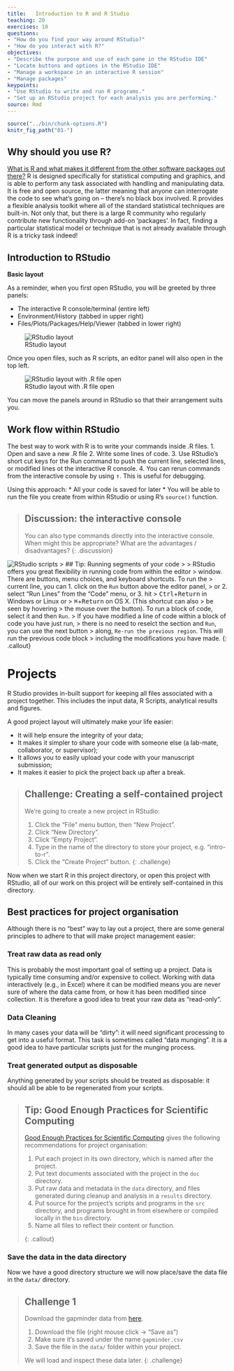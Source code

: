 ```yaml
---
title:   Introduction to R and R Studio 
teaching: 20
exercises: 10
questions:
- "How do you find your way around RStudio?"
- "How do you interact with R?"
objectives:
- "Describe the purpose and use of each pane in the RStudio IDE"
- "Locate buttons and options in the RStudio IDE"
- "Manage a workspace in an interactive R session"
- "Manage packages"
keypoints:
- "Use RStudio to write and run R programs."
- "Set up an RStudio project for each analysis you are performing."
source: Rmd
---
```


```r
source("../bin/chunk-options.R")
knitr_fig_path("01-")
```

## Why should you use R?


[What is R and what makes it different from the other software packages out there?](https://select-statistics.co.uk/blog/what-is-r-and-why-should-you-use-it/)
R is designed specifically for statistical computing and graphics, and is able to perform any task associated with handling and manipulating data.
It is free and open source, the latter meaning that anyone can interrogate the code to see what’s going on –  there’s no black box involved.
R provides a flexible analysis toolkit where all of the standard statistical techniques are built-in. 
Not only that, but there is a large R community who regularly contribute new functionality through add-on ‘packages’.
In fact, finding a particular statistical model or technique that is not already available through R is a tricky task indeed!

## Introduction to RStudio

**Basic layout**

As a reminder, when you first open RStudio, you will be greeted by three panels:

  * The interactive R console/terminal (entire left)
  * Environment/History (tabbed in upper right)
  * Files/Plots/Packages/Help/Viewer (tabbed in lower right)

![RStudio layout](../fig/01-rstudio-layout.png)

Once you open files, such as R scripts, an editor panel will also open
in the top left.

![RStudio layout with .R file open](../fig/01-rstudio-layout-script.png)

You can move the panels around in RStudio so that their arrangement suits you.

## Work flow within RStudio


The best way to work with R is to write your commands inside .R files.
1. Open and save a new .R file
2. Write some lines of code.
3. Use RStudio's short cut keys for the Run command to push the current line, selected lines,
or modified lines ot the interactive R console.
4. You can rerun commands from the interactive console by using <kbd>&uparrow;</kbd>. This is useful for debugging.

Using this approach:
   * All your code is saved for later
   * You will be able to run the file you create from within RStudio
   or using R's `source()`  function.

> ## Discussion: the interactive console
> You can also type commands directly into the interactive console. When might
> this be appropriate? What are the advantages / disadvantages?
{: .discussion}

![RStudio scripts](../fig/01-usingRscripts.png)
> ## Tip: Running segments of your code
>
> RStudio offers you great flexibility in running code from within the editor
> window. There are buttons, menu choices, and keyboard shortcuts. To run the
> current line, you can 1. click on the `Run` button above the editor panel,
> or 2. select "Run Lines" from the "Code" menu, or 3. hit
> <kbd>Ctrl</kbd>+<kbd>Return</kbd> in Windows or Linux or
> <kbd>&#8984;</kbd>+<kbd>Return</kbd> on OS X. (This shortcut can also 
> be seen by hovering
> the mouse over the button). To run a block of code, select it and then `Run`.
> If you have modified a line of code within a block of code you have just run,
> there is no need to reselct the section and `Run`, you can use the next button
> along, `Re-run the previous region`. This will run the previous code block
> including the modifications you have made.
{: .callout}

# Projects

R Studio provides in-built support for keeping all files associated with a project 
together.  This includes the input data, R Scripts, analytical results and figures.

A good project layout will ultimately make your life easier:

* It will help ensure the integrity of your data;
* It makes it simpler to share your code with someone else
(a lab-mate, collaborator, or supervisor);
* It allows you to easily upload your code with your manuscript submission;
* It makes it easier to pick the project back up after a break.


> ## Challenge: Creating a self-contained project
>
> We're going to create a new project in RStudio:
>
> 1. Click the "File" menu button, then "New Project".
> 2. Click "New Directory".
> 3. Click "Empty Project".
> 4. Type in the name of the directory to store your project, e.g. "intro-to-r".
> 5. Click the "Create Project" button.
{: .challenge}

Now when we start R in this project directory, or open this project with RStudio,
all of our work on this project will be entirely self-contained in this directory.

## Best practices for project organisation

Although there is no "best" way to lay out a project, there are some general
principles to adhere to that will make project management easier:

### Treat raw data as read only

This is probably the most important goal of setting up a project. Data is
typically time consuming and/or expensive to collect. Working with data 
interactively (e.g., in Excel) where it can be modified means you are never
sure of where the data came from, or how it has been modified since collection.
It is therefore a good idea to treat your raw data as "read-only".

### Data Cleaning

In many cases your data will be "dirty": it will need significant processing
to get into a useful format. This task is sometimes called "data munging". It is a good idea to have particular scripts just for the munging process.

### Treat generated output as disposable

Anything generated by your scripts should be treated as disposable: it should
all be able to be regenerated from your scripts.


> ## Tip: Good Enough Practices for Scientific Computing
>
> [Good Enough Practices for Scientific Computing](https://github.com/swcarpentry/good-enough-practices-in-scientific-computing/blob/gh-pages/good-enough-practices-for-scientific-computing.pdf) gives the following recommendations for project organisation:
>
> 1. Put each project in its own directory, which is named after the project.
> 2. Put text documents associated with the project in the `doc` directory.
> 3. Put raw data and metadata in the `data` directory, and files generated during cleanup and analysis in a `results` directory.
> 4. Put source for the project's scripts and programs in the `src` directory, and programs brought in from elsewhere or compiled locally in the `bin` directory.
> 5. Name all files to reflect their content or function.
>
{: .callout}

### Save the data in the data directory

Now we have a good directory structure we will now place/save the data file in the `data/` directory.

> ## Challenge 1
> Download the gapminder data from [here]({{ page.root }}/data/gapminder.csv).
>
> 1. Download the file (right mouse click -> "Save as")
> 2. Make sure it's saved under the name `gapminder.csv`
> 3. Save the file in the `data/` folder within your project.
>
> We will load and inspect these data later.
{: .challenge}



